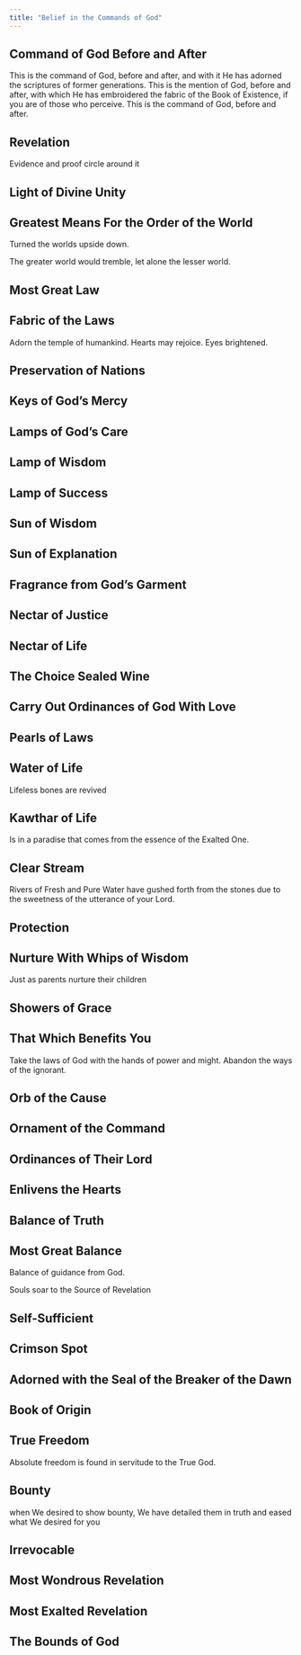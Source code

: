 ```yaml
---
title: "Belief in the Commands of God"
---
```


## Command of God Before and After

This is the command of God, before and after, and with it He has adorned the scriptures of former generations. This is the mention of God, before and after, with which He has embroidered the fabric of the Book of Existence, if you are of those who perceive. This is the command of God, before and after.

## Revelation

Evidence and proof circle around it

## Light of Divine Unity

## Greatest Means For the Order of the World

Turned the worlds upside down.

The greater world would tremble, let alone the lesser world.

## Most Great Law

## Fabric of the Laws

Adorn the temple of humankind. Hearts may rejoice. Eyes brightened.

## Preservation of Nations

## Keys of God's Mercy

## Lamps of God's Care

## Lamp of Wisdom

## Lamp of Success

## Sun of Wisdom

## Sun of Explanation

## Fragrance from God's Garment

## Nectar of Justice

## Nectar of Life

## The Choice Sealed Wine

## Carry Out Ordinances of God With Love

## Pearls of Laws

## Water of Life

Lifeless bones are revived

## Kawthar of Life

Is in a paradise that comes from the essence of the Exalted One.

## Clear Stream

Rivers of Fresh and Pure Water have gushed forth from the stones due to the sweetness of the utterance of your Lord.

## Protection

## Nurture With Whips of Wisdom

Just as parents nurture their children

## Showers of Grace

## That Which Benefits You

Take the laws of God with the hands of power and might. Abandon the ways of the ignorant.

## Orb of the Cause

## Ornament of the Command

## Ordinances of Their Lord

## Enlivens the Hearts

## Balance of Truth

## Most Great Balance

Balance of guidance from God.

Souls soar to the Source of Revelation

## Self-Sufficient

## Crimson Spot

## Adorned with the Seal of the Breaker of the Dawn

## Book of Origin

## True Freedom

Absolute freedom is found in servitude to the True God.

## Bounty

when We desired to show bounty, We have detailed them in truth and eased what We desired for you

## Irrevocable

## Most Wondrous Revelation

## Most Exalted Revelation

## The Bounds of God
